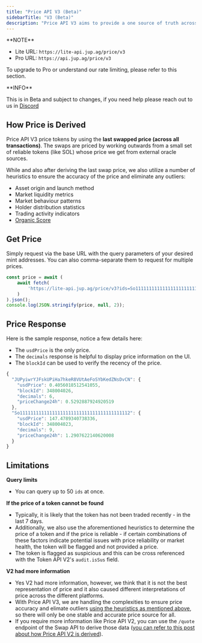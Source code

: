 ```yaml
---
title: "Price API V3 (Beta)"
sidebarTitle: "V3 (Beta)"
description: "Price API V3 aims to provide a one source of truth across all Jupiter UIs and integrator platforms. The simplified format allows easy integration while letting Jupiter handle the complexity of ensuring the accuracy of the provided prices."
---
```


<Info>
  **NOTE**

  * Lite URL: `https://lite-api.jup.ag/price/v3`
  * Pro URL: `https://api.jup.ag/price/v3`

  To upgrade to Pro or understand our rate limiting, please refer to this section.

  <CardGroup>
    <Card title="API Key Setup" href="/docs/api-setup" icon="key" horizontal/>
    <Card title="API Rate Limit" href="/docs/api-rate-limit" icon="gauge" horizontal/>
  </CardGroup>
</Info>

<Note>
  **INFO**

  This is in Beta and subject to changes, if you need help please reach out to us in [Discord](https://discord.gg/jup)
</Note>

## How Price is Derived

Price API V3 price tokens by using the **last swapped price (across all transactions)**. The swaps are priced by working outwards from a small set of reliable tokens (like SOL) whose price we get from external oracle sources.

While and also after deriving the last swap price, we also utilize a number of heuristics to ensure the accuracy of the price and eliminate any outliers:

* Asset origin and launch method
* Market liquidity metrics
* Market behaviour patterns
* Holder distribution statistics
* Trading activity indicators
* [Organic Score](/docs/token-api/organic-score)

## Get Price

Simply request via the base URL with the query parameters of your desired mint addresses. You can also comma-separate them to request for multiple prices.

```js
const price = await (
    await fetch(
        'https://lite-api.jup.ag/price/v3?ids=So11111111111111111111111111111111111111112,JUPyiwrYJFskUPiHa7hkeR8VUtAeFoSYbKedZNsDvCN'
    )
).json();
console.log(JSON.stringify(price, null, 2));
```

## Price Response

Here is the sample response, notice a few details here:

* The `usdPrice` is the only price.
* The `decimals` response is helpful to display price information on the UI.
* The `blockId` can be used to verify the recency of the price.

```js
{
  "JUPyiwrYJFskUPiHa7hkeR8VUtAeFoSYbKedZNsDvCN": {
    "usdPrice": 0.4056018512541055,
    "blockId": 348004026,
    "decimals": 6,
    "priceChange24h": 0.5292887924920519
  },
  "So11111111111111111111111111111111111111112": {
    "usdPrice": 147.4789340738336,
    "blockId": 348004023,
    "decimals": 9,
    "priceChange24h": 1.2907622140620008
  }
}
```

## Limitations

**Query limits**

* You can query up to 50 `ids` at once.

**If the price of a token cannot be found**

* Typically, it is likely that the token has not been traded recently - in the last 7 days.
* Additionally, we also use the aforementioned heuristics to determine the price of a token and if the price is reliable - if certain combinations of these factors indicate potential issues with price reliability or market health, the token will be flagged and not provided a price.
* The token is flagged as suspicious and this can be cross referenced with the Token API V2's `audit.isSus` field.

**V2 had more information**

* Yes V2 had more information, however, we think that it is not the best representation of price and it also caused different interpretations of price across the different platforms.
* With Price API V3, we are handling the complexities to ensure price accuracy and elimate outliers [using the heuristics as mentioned above](#how-price-is-derived), so there will only be one stable and accurate price source for all.
* If you require more information like Price API V2, you can use the `/quote` endpoint of the Swap API to derive those data ([you can refer to this post about how Price API V2 is derived](https://www.jupresear.ch/t/introducing-the-price-v2-api/22175)).
